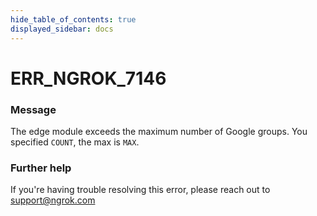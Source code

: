 ```yaml
---
hide_table_of_contents: true
displayed_sidebar: docs
---
```



# ERR_NGROK_7146

### Message
The edge module exceeds the maximum number of Google groups. You specified `COUNT`, the max is `MAX`.

<ErrorDetails error='err_ngrok_7146' />


### Further help
If you're having trouble resolving this error, please reach out to [support@ngrok.com](mailto:support@ngrok.com?subject=Help%20with%20ERR_NGROK_7146)

